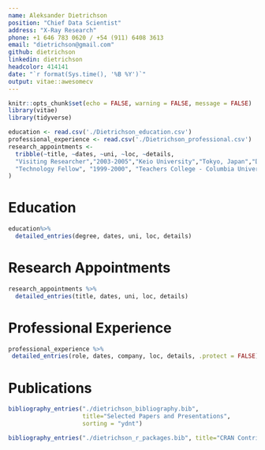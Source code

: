 ```yaml
---
name: Aleksander Dietrichson
position: "Chief Data Scientist"
address: "X-Ray Research"
phone: +1 646 783 0620 / +54 (911) 6408 3613
email: "dietrichson@gmail.com"
github: dietrichson
linkedin: dietrichson
headcolor: 414141
date: "`r format(Sys.time(), '%B %Y')`"
output: vitae::awesomecv
---
```


```r
knitr::opts_chunk$set(echo = FALSE, warning = FALSE, message = FALSE)
library(vitae)
library(tidyverse)
```

```r
education <- read.csv('./Dietrichson_education.csv')
professional_experience <- read.csv('./Dietrichson_professional.csv')
research_appointments <- 
  tribble(~title, ~dates, ~uni, ~loc, ~details,
  "Visiting Researcher","2003-2005","Keio University","Tokyo, Japan","Developed on research-based curriculum for online courses in Academic English.",
  "Technology Fellow", "1999-2000", "Teachers College - Columbia University", "New York, NY", "Research on LMS and courseware usability."
)

```


# Education
```r
education%>% 
  detailed_entries(degree, dates, uni, loc, details)
```

# Research Appointments
```r
research_appointments %>% 
  detailed_entries(title, dates, uni, loc, details)
```

# Professional Experience
```r
professional_experience %>% 
 detailed_entries(role, dates, company, loc, details, .protect = FALSE)
```

# Publications

```r



bibliography_entries("./dietrichson_bibliography.bib", 
                     title="Selected Papers and Presentations",
                     sorting = "ydnt")
```

```r
bibliography_entries("./dietrichson_r_packages.bib", title="CRAN Contributions")
```

